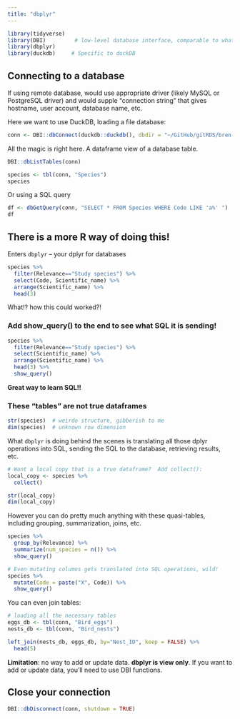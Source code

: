```yaml
---
title: "dbplyr"
---
```




```r
library(tidyverse)
library(DBI)         # low-level database interface, comparable to what we saw in Python
library(dbplyr)
library(duckdb)     # Specific to duckDB
```


## Connecting to a database

If using remote database, would use appropriate driver (likely MySQL or PostgreSQL driver)
and would supple "connection string" that gives hostname, user account,
database name, etc.


Here we want to use DuckDB, loading a file database:

```r
conn <- DBI::dbConnect(duckdb::duckdb(), dbdir = "~/GitHub/gitRDS/bren-eds213-data/database.db")  # adapt the path as needed
```

All the magic is right here.  A dataframe view of a database table.

```r
DBI::dbListTables(conn)

species <- tbl(conn, "Species")
species
```

Or using a SQL query

```r
df <- dbGetQuery(conn, "SELECT * FROM Species WHERE Code LIKE 'a%' ")       # note the quotes!
df
```

## There is a more R way of doing this!

Enters `dbplyr` -- your dplyr for databases

```r
species %>%
  filter(Relevance=="Study species") %>%
  select(Code, Scientific_name) %>%
  arrange(Scientific_name) %>%
  head(3)
```

What!? how this could worked?!

### Add show_query() to the end to see what SQL it is sending!

```r
species %>%
  filter(Relevance=="Study species") %>%
  select(Scientific_name) %>%
  arrange(Scientific_name) %>%
  head(3) %>% 
  show_query()
```

**Great way to learn SQL!!**

### These "tables" are not true dataframes

```r
str(species)  # weirdo structure, gibberish to me
dim(species)  # unknown row dimension
```

What `dbplyr` is doing behind the scenes is translating
all those dplyr operations into SQL, sending the
SQL to the database, retrieving results, etc.

```r
# Want a local copy that is a true dataframe?  Add collect():
local_copy <- species %>% 
  collect()

str(local_copy)
dim(local_copy)
```

However you can do pretty much anything with these quasi-tables,
including grouping, summarization, joins, etc.

```r
species %>%
  group_by(Relevance) %>%
  summarize(num_species = n()) %>% 
  show_query()

# Even mutating columns gets translated into SQL operations, wild!
species %>%
  mutate(Code = paste("X", Code)) %>% 
  show_query()
```

You can even join tables:

```r
# loading all the necessary tables
eggs_db <- tbl(conn, "Bird_eggs")
nests_db <- tbl(conn, "Bird_nests")

left_join(nests_db, eggs_db, by="Nest_ID", keep = FALSE) %>%
  head(5)
```


**Limitation**: no way to add or update data.  **dbplyr is view only**.
If you want to add or update data, you'll need to use
DBI functions.


## Close your connection

```r
DBI::dbDisconnect(conn, shutdown = TRUE)
```

